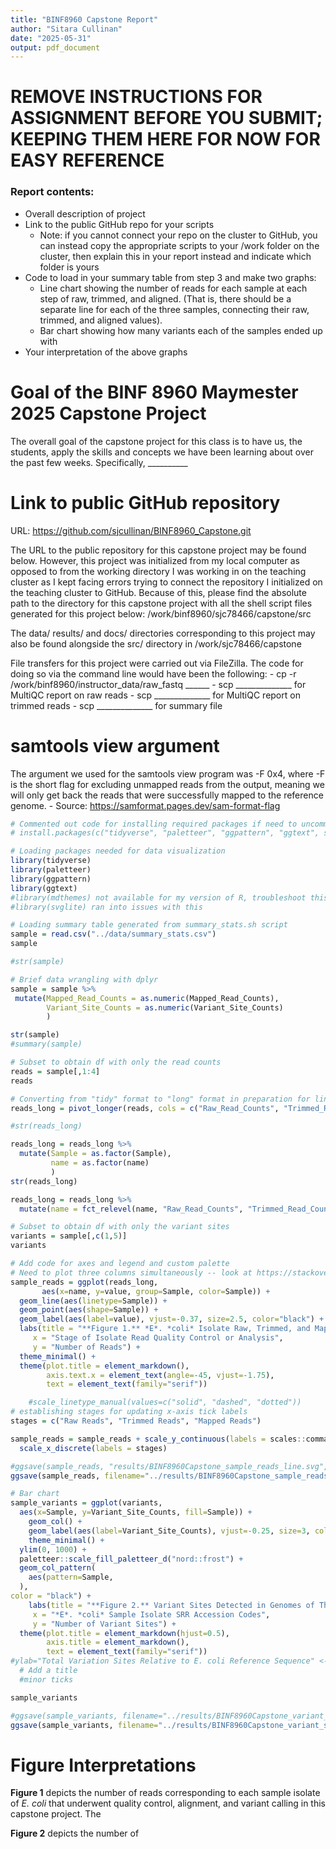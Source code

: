 ```yaml
---
title: "BINF8960 Capstone Report"
author: "Sitara Cullinan"
date: "2025-05-31"
output: pdf_document
---
```


# REMOVE INSTRUCTIONS FOR ASSIGNMENT BEFORE YOU SUBMIT; KEEPING THEM HERE FOR NOW FOR EASY REFERENCE

### Report contents:

-   Overall description of project
-   Link to the public GitHub repo for your scripts
    -   Note: if you cannot connect your repo on the cluster to GitHub, you can instead copy the appropriate scripts to your /work folder on the cluster, then explain this in your report instead and indicate which folder is yours
-   Code to load in your summary table from step 3 and make two graphs:
    -   Line chart showing the number of reads for each sample at each step of raw, trimmed, and aligned. (That is, there should be a separate line for each of the three samples, connecting their raw, trimmed, and aligned values).
    -   Bar chart showing how many variants each of the samples ended up with
-   Your interpretation of the above graphs

# Goal of the BINF 8960 Maymester 2025 Capstone Project

The overall goal of the capstone project for this class is to have us, the students, apply the skills and concepts we have been learning about over the past few weeks. Specifically, \_\_\_\_\_\_\_\_\_\_

# Link to public GitHub repository

URL: <https://github.com/sjcullinan/BINF8960_Capstone.git>

The URL to the public repository for this capstone project may be found below. However, this project was initialized from my local computer as opposed to from the working directory I was working in on the teaching cluster as I kept facing errors trying to connect the repository I initialized on the teaching cluster to GitHub. Because of this, please find the absolute path to the directory for this capstone project with all the shell script files generated for this project below: /work/binf8960/sjc78466/capstone/src

The data/ results/ and docs/ directories corresponding to this project may also be found alongside the src/ directory in /work/sjc78466/capstone

File transfers for this project were carried out via FileZilla. The code for doing so via the command line would have been the following: - cp -r /work/binf8960/instructor_data/raw_fastq \_\_\_\_\_\_ - scp \_\_\_\_\_\_\_\_\_\_\_\_\_\_ for MultiQC report on raw reads - scp \_\_\_\_\_\_\_\_\_\_\_\_\_\_ for MultiQC report on trimmed reads - scp \_\_\_\_\_\_\_\_\_\_\_\_\_\_ for summary file

# samtools view argument

The argument we used for the samtools view program was -F 0x4, where -F is the short flag for excluding unmapped reads from the output, meaning we will only get back the reads that were successfully mapped to the reference genome. - Source: <https://samformat.pages.dev/sam-format-flag>

```r
# Commented out code for installing required packages if need to uncommment and do fresh install:
# install.packages(c("tidyverse", "paletteer", "ggpattern", "ggtext", svglite"))

# Loading packages needed for data visualization
library(tidyverse)
library(paletteer)
library(ggpattern)
library(ggtext)
#library(mdthemes) not available for my version of R, troubleshoot this because would be quite helpful!
#library(svglite) ran into issues with this

# Loading summary table generated from summary_stats.sh script
sample = read.csv("../data/summary_stats.csv")
sample

#str(sample)

# Brief data wrangling with dplyr
sample = sample %>%
 mutate(Mapped_Read_Counts = as.numeric(Mapped_Read_Counts),
        Variant_Site_Counts = as.numeric(Variant_Site_Counts)
        )

str(sample)
#summary(sample)

# Subset to obtain df with only the read counts
reads = sample[,1:4]
reads

# Converting from "tidy" format to "long" format in preparation for line graph
reads_long = pivot_longer(reads, cols = c("Raw_Read_Counts", "Trimmed_Read_Counts", "Mapped_Read_Counts"))

#str(reads_long)

reads_long = reads_long %>%
  mutate(Sample = as.factor(Sample),
         name = as.factor(name)
         )
str(reads_long)

reads_long = reads_long %>%
  mutate(name = fct_relevel(name, "Raw_Read_Counts", "Trimmed_Read_Counts", "Mapped_Read_Counts"))

# Subset to obtain df with only the variant sites
variants = sample[,c(1,5)]
variants

```

```r
# Add code for axes and legend and custom palette
# Need to plot three columns simultaneously -- look at https://stackoverflow.com/questions/4877357/how-to-plot-all-the-columns-of-a-data-frame-in-r
sample_reads = ggplot(reads_long,
       aes(x=name, y=value, group=Sample, color=Sample)) +
  geom_line(aes(linetype=Sample)) +
  geom_point(aes(shape=Sample)) +
  geom_label(aes(label=value), vjust=-0.37, size=2.5, color="black") +
  labs(title = "**Figure 1.** *E*. *coli* Isolate Raw, Trimmed, and Mapped Read Counts",
     x = "Stage of Isolate Read Quality Control or Analysis",
     y = "Number of Reads") +
  theme_minimal() +
  theme(plot.title = element_markdown(),
        axis.text.x = element_text(angle=-45, vjust=-1.75),
        text = element_text(family="serif"))

    #scale_linetype_manual(values=c("solid", "dashed", "dotted"))
# establishing stages for updating x-axis tick labels
stages = c("Raw Reads", "Trimmed Reads", "Mapped Reads")

sample_reads = sample_reads + scale_y_continuous(labels = scales::comma, limits=c(0,7000000)) +
  scale_x_discrete(labels = stages)

#ggsave(sample_reads, "results/BINF8960Capstone_sample_reads_line.svg", dpi=600)
ggsave(sample_reads, filename="../results/BINF8960Capstone_sample_reads_line.jpg", dpi=1200)

```

```r
# Bar chart
sample_variants = ggplot(variants,
  aes(x=Sample, y=Variant_Site_Counts, fill=Sample)) +
    geom_col() +
    geom_label(aes(label=Variant_Site_Counts), vjust=-0.25, size=3, color="black") +
    theme_minimal() +
  ylim(0, 1000) +
  paletteer::scale_fill_paletteer_d("nord::frost") +
  geom_col_pattern(
    aes(pattern=Sample,
  ),
color = "black") +
    labs(title = "**Figure 2.** Variant Sites Detected in Genomes of Three *E*. *coli* Isolates <br> Relative to Reference *E*. *coli* B strain REL606",
     x = "*E*. *coli* Sample Isolate SRR Accession Codes",
     y = "Number of Variant Sites") +
  theme(plot.title = element_markdown(hjust=0.5),
        axis.title = element_markdown(),
        text = element_text(family="serif"))
#ylab="Total Variation Sites Relative to E. coli Reference Sequence" <- not working, figure out what is going wrong
  # Add a title
  #minor ticks

sample_variants

#ggsave(sample_variants, filename="../results/BINF8960Capstone_variant_sites_bar.svg", dpi=600) sissues with svglite
ggsave(sample_variants, filename="../results/BINF8960Capstone_variant_sites_bar.jpg", dpi=1200)
```
# Figure Interpretations
**Figure 1** depicts the number of reads corresponding to each sample isolate of *E. coli* that underwent quality control, alignment, and variant calling in this capstone project. The 

**Figure 2** depicts the number of 
